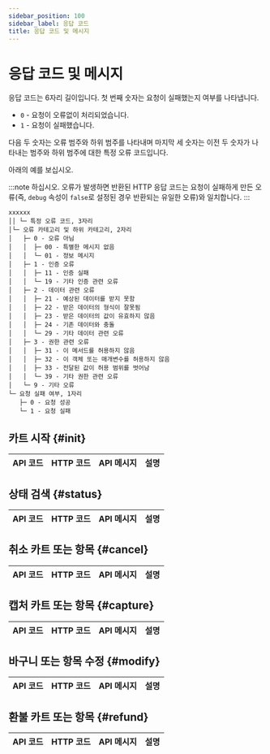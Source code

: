 ```yaml
---
sidebar_position: 100
sidebar_label: 응답 코드
title: 응답 코드 및 메시지
---
```



# 응답 코드 및 메시지

응답 코드는 6자리 길이입니다. 첫 번째 숫자는 요청이 실패했는지 여부를 나타냅니다.

* `0` - 요청이 오류없이 처리되었습니다.
* `1` - 요청이 실패했습니다.

다음 두 숫자는 오류 범주와 하위 범주를 나타내며 마지막 세 숫자는 이전 두 숫자가 나타내는 범주와 하위 범주에 대한 특정 오류 코드입니다.

아래의 예를 보십시오.

:::note
하십시오. 오류가 발생하면 반환된 HTTP 응답 코드는 요청이 실패하게 만든 오류(즉, `debug` 속성이 `false`로 설정된 경우 반환되는 유일한 오류)와 일치합니다.
:::

```
xxxxxx
││ └─ 특정 오류 코드, 3자리
│└─ 오류 카테고리 및 하위 카테고리, 2자리
│   ├─ 0 - 오류 아님
│   │  ├─ 00 - 특별한 메시지 없음
│   │  └─ 01 - 정보 메시지
│   ├─ 1 - 인증 오류
│   │  ├─ 11 - 인증 실패
│   │  └─ 19 - 기타 인증 관련 오류
│   ├─ 2 - 데이터 관련 오류
│   │  ├─ 21 - 예상된 데이터를 받지 못함
│   │  ├─ 22 - 받은 데이터의 형식이 잘못됨
│   │  ├─ 23 - 받은 데이터의 값이 유효하지 않음
│   │  ├─ 24 - 기존 데이터와 충돌
│   │  └─ 29 - 기타 데이터 관련 오류
│   ├─ 3 - 권한 관련 오류
│   │  ├─ 31 - 이 메서드를 허용하지 않음
│   │  ├─ 32 - 이 객체 또는 매개변수를 허용하지 않음
│   │  ├─ 33 - 전달된 값이 허용 범위를 벗어남
│   │  └─ 39 - 기타 권한 관련 오류
│   └─ 9 - 기타 오류
└─ 요청 실패 여부, 1자리
   ├─ 0 - 요청 성공
   └─ 1 - 요청 실패
```

## 카트 시작 {#init}

<table>
  <thead>
    <tr>
      <th>API 코드</th>
      <th>HTTP 코드</th>
      <th>API 메시지</th>
      <th>설명</th>
    </tr>
  </thead>
  <tbody>
    <Code000000 name="201" />
    <Code001001 name="201" />
    <Code001002 name="201" />
    <Code101001 />
    <Code101002 />
    <Code111000 />
    <Code121101 />
    <Code121102 />
    <Code122001 />
    <Code122002 />
    <Code123000 />
    <Code123002 />
    <Code123003 />
    <Code124101 />
    <Code124102 />
    <Code124103 />
    <Code131000 />
    <Code132000 />
    <Code132001 />
    <Code132002 />
    <Code132003 />
    <Code133000 />
    <Code133004 />
    <Code133005 />
    <Code199000 />
    <Code199001 />
    <Code503 />
  </tbody>
</table>


## 상태 검색 {#status}

<table>
  <thead>
    <tr>
      <th>API 코드</th>
      <th>HTTP 코드</th>
      <th>API 메시지</th>
      <th>설명</th>
    </tr>
  </thead>
  <tbody>
    <Code000000 name="200" />
    <Code001004 />
    <Code001005 />
    <Code001006 />
    <Code001007 />
    <Code101004 />
    <Code101005 />
    <Code101006 />
    <Code101007 />
    <Code111000 />
    <Code121101 />
    <Code121103 />
    <Code122001 />
    <Code122002 />
    <Code123001 />
    <Code123002 />
    <Code123003 />
    <Code131000 />
    <Code132000 />
    <Code199000 />
    <Code199001 />
    <Code503 />
  </tbody>
</table>

## 취소 카트 또는 항목 {#cancel}

<table>
  <thead>
    <tr>
      <th>API 코드</th>
      <th>HTTP 코드</th>
      <th>API 메시지</th>
      <th>설명</th>
    </tr>
  </thead>
  <tbody>
    <Code000000 name="200" />
    <Code111000 />
    <Code121101 />
    <Code121103 />
    <Code122001 />
    <Code122002 />
    <Code123001 />
    <Code123002 />
    <Code123003 />
    <Code124004 />
    <Code124005 />
    <Code124006 />
    <Code124007 />
    <Code124103 />
    <Code124114 />
    <Code131000 />
    <Code132000 />
    <Code199000 />
    <Code199001 />
    <Code503 />
  </tbody>
</table>

## 캡처 카트 또는 항목 {#capture}

<table>
  <thead>
    <tr>
      <th>API 코드</th>
      <th>HTTP 코드</th>
      <th>API 메시지</th>
      <th>설명</th>
    </tr>
  </thead>
  <tbody>
    <Code000000 name="200" />
    <Code111000 />
    <Code121101 />
    <Code121103 />
    <Code122001 />
    <Code122002 />
    <Code123001 />
    <Code123002 />
    <Code123003 />
    <Code124004 />
    <Code124005 />
    <Code124006 />
    <Code124007 />
    <Code124103 />
    <Code124114 />
    <Code131000 />
    <Code132000 />
    <Code199000 />
    <Code199001 />
    <Code503 />
  </tbody>
</table>

## 바구니 또는 항목 수정 {#modify}

<table>
  <thead>
    <tr>
      <th>API 코드</th>
      <th>HTTP 코드</th>
      <th>API 메시지</th>
      <th>설명</th>
    </tr>
  </thead>
  <tbody>
    <Code000000 name="200" />
    <Code001001 name="200" />
    <Code001002 name="200" />
    <Code001008 />
    <Code001009 />
    <Code001010 />
    <Code101001 />
    <Code101002 />
    <Code101008 />
    <Code101009 />
    <Code101010 />
    <Code111000 />
    <Code121101 />
    <Code121102 />
    <Code121103 />
    <Code122001 />
    <Code122002 />
    <Code123001 />
    <Code123002 />
    <Code123003 />
    <Code124004 />
    <Code124005 />
    <Code124006 />
    <Code124007 />
    <Code124102 />
    <Code124103 />
    <Code124104 />
    <Code124105 />
    <Code124106 />
    <Code124107 />
    <Code124108 />
    <Code124109 />
    <Code124110 />
    <Code124111 />
    <Code124112 />
    <Code124113 />
    <Code131000 />
    <Code132000 />
    <Code132001 />
    <Code132002 />
    <Code132003 />
    <Code133000 />
    <Code133004 />
    <Code133005 />
    <Code199000 />
    <Code199001 />
    <Code503 />
  </tbody>
</table>

## 환불 카트 또는 항목 {#refund}

<table>
  <thead>
    <tr>
      <th>API 코드</th>
      <th>HTTP 코드</th>
      <th>API 메시지</th>
      <th>설명</th>
    </tr>
  </thead>
  <tbody>
    <Code000000 name="200" />
    <Code111000 />
    <Code121101 />
    <Code121103 />
    <Code122001 />
    <Code122002 />
    <Code123001 />
    <Code123003 />
    <Code124004 />
    <Code124005 />
    <Code124006 />
    <Code124007 />
    <Code124103 />
    <Code124115 />
    <Code131000 />
    <Code132000 />
    <Code199000 />
    <Code199001 />
    <Code503 />
  </tbody>
</table>